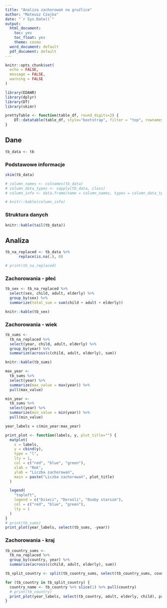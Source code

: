 ```yaml
---
title: "Analiza zachorowań na gruźlice"
author: "Mateusz Czajka"
date: "`r Sys.Date()`"
output:
  html_document: 
    toc: yes
    toc_float: yes
    theme: cosmo
  word_document: default
  pdf_document: default
---
```


```r
knitr::opts_chunk$set(
  echo = FALSE,
  message = FALSE,
  warning = FALSE
)
```

```r
library(EDAWR)
library(dplyr)
library(DT)
library(skimr)
```

```r
prettyTable <- function(table_df, round_digits=2) {
    DT::datatable(table_df, style="bootstrap", filter = "top", rownames = FALSE, extensions = "Buttons", options = list(dom = 'Bfrtip', buttons = c('copy', 'csv', 'excel', 'pdf', 'print'))) %>% formatRound(names(dplyr::select_if(table_df, is.numeric)), round_digits)
}
```

## Dane
```r
tb_data <- tb
```

### Podstawowe informacje
```r
skim(tb_data)
```

```r
# column_names <- colnames(tb_data)
# column_data_types <- sapply(tb_data, class)
# column_info <- data.frame(name = column_names, types = column_data_types)

# knitr::kable(column_info)
```


### Struktura danych

```r
knitr::kable(tail(tb_data))
```

## Analiza

```r
tb_na_replaced <- tb_data %>%
      replace(is.na(.), 0)

# print(tb_na_replaced)
```

### Zachorowania - płeć

```r
tb_sex <- tb_na_replaced %>%
  select(sex, child, adult, elderly) %>%
  group_by(sex) %>%
  summarize(total_sum = sum(child + adult + elderly))

knitr::kable(tb_sex)
```


### Zachorowania - wiek
```r
tb_sums <-
  tb_na_replaced %>%
  select(year, child, adult, elderly) %>%
  group_by(year) %>%
  summarize(across(c(child, adult, elderly), sum))

knitr::kable(tb_sums)  

max_year <-
  tb_sums %>%
  select(year) %>%
  summarize(max_value = max(year)) %>%
  pull(max_value)

min_year <-
  tb_sums %>%
  select(year) %>%
  summarize(min_value = min(year)) %>%
  pull(min_value)

```

```r
year_labels = c(min_year:max_year)

print_plot <- function(labels, y, plot_title="") {
  matplot(
    x = labels,
    y = cbind(y),
    type = "l",
    lty = 1,
    col = c("red", "blue", "green"),
    xlab = "Rok",
    ylab = "Liczba zachorowań",
    main = paste("Liczba zachorowań", plot_title)
  )

  legend(
    "topleft", 
    legend = c("Dzieci", "Dorośli", "Osoby starsze"), 
    col = c("red", "blue", "green"), 
    lty = 1
  )
}
# print(tb_sums)
print_plot(year_labels, select(tb_sums, -year))

```

### Zachorowania - kraj

```r
tb_country_sums <-
  tb_na_replaced %>%
  group_by(country, year) %>%
  summarize(across(c(child, adult, elderly), sum))

tb_split_country <- split(tb_country_sums, select(tb_country_sums, country))

for (tb_country in tb_split_country) {
  country_name <- tb_country %>% slice(1) %>% pull(country)
  # print(tb_country)
  print_plot(year_labels, select(tb_country, adult, elderly, child), paste0("(", country_name, ")")) # why select in this order works properly???
}
```
